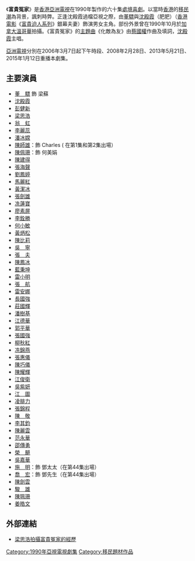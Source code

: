 {{亞視劇集 
| 中文劇名=富貴冤家
| 英文劇名=Happy Odd Couple
| 圖像=
| 製作年份=1990年
| aTV-11首播日期=1990年12月17日-1991年3月29日
| aTV-11首播時間=逢星期一至五 20:00-20:30（連廣告）
| 監製=[[伍潤泉|伍潤泉]]
| 編導=[[譚朗昌|譚朗昌]]、[[黃偉森|黃偉森]]、[[高林豹|高林豹]]、[[李良成|李良成]]<br/>[[蔡錦源|蔡錦源]]
| 助理編導=[[仇建樂|仇建樂]]、[[王志敏|王志敏]]、[[李俊健|李俊健]]、[[趙玉梅|趙玉梅]]<br/>[[池偉民|池偉民]]
| 編劇=[[鄒錦安|鄒錦安]]、[[司徒慧賢|司徒慧賢]]、[[鄧貴嬋|鄧貴嬋]]<br/>[[杜思慧|杜思慧]]、[[朱鏡祺|朱鏡祺]]
| 製作統籌=[[許翠瓊|許翠瓊]] 
| 編審=[[林蘊衡|林蘊衡]]
| 集數=60
| 劇種=處境喜劇
| 主演=[[董驃|董　驃]]、[[沈殿霞|沈殿霞]]、[[翁虹|翁　虹]]、<br/>[[李麗蕊|李麗蕊]]、[[彭健新|彭健新]]、[[梁思浩|梁思浩]]
| 主題曲=化敵為友
| 作曲=[[蔡國權|蔡國權]]
| 填詞=[[蔡國權|蔡國權]]
| 主唱=[[沈殿霞|沈殿霞]]
}}

《'''富貴冤家'''》是[[香港|香港]][[亞洲電視|亞洲電視]]在1990年製作的六十集[[處境喜劇|處境喜劇]]。以當時[[香港|香港]]的[[移民潮|移民潮]]為背景，諷刺時弊。正逢沈殿霞過檔亞視之際，由[[董驃|董驃]]與[[沈殿霞|沈殿霞]]（肥肥）（[[香港電影|香港電影]]《[[富貴迫人系列|富貴迫人系列]]》銀幕夫妻）飾演男女主角。部份外景曾在1990年10月於[[加拿大|加拿大]][[溫哥華|溫哥華]]拍攝。《富貴冤家》的[[主題曲|主題曲]]《化敵為友》由[[蔡國權|蔡國權]]作曲及填詞，[[沈殿霞|沈殿霞]]主唱。

[[亞洲電視|亞洲電視]]分別在2006年3月7日起下午時段、2008年2月28日、2013年5月21日、2015年1月12日重播本劇集。

==主要演員==
*[[董驃|董　驃]] 飾 梁蘇
*[[沈殿霞|沈殿霞]]
*[[彭健新|彭健新]]
*[[梁思浩|梁思浩]]
*[[翁虹|翁　虹]]
*[[李麗蕊|李麗蕊]]
*[[潘冰嫦|潘冰嫦]]
*[[陳師雄|陳師雄]]：飾 Charles ( 在第1集和第2集出場）
*[[陳佩珊|陳佩珊]]：飾 何美娟
*[[陳建得|陳建得]]
*[[張海聲|張海聲]]
*[[劉鳳婷|劉鳳婷]]
*[[馬麗紅|馬麗紅]]
*[[黃潔冰|黃潔冰]]
*[[張劍雄|張劍雄]]
*[[冼蓮寶|冼蓮寶]]
*[[廖素屏|廖素屏]]
*[[李銓勝|李銓勝]]
*[[何小敏|何小敏]]
*[[黃炳松|黃炳松]]
*[[陳比莉|陳比莉]]
* [[吳寧_(香港)|吳　寧]]
*[[張夫|張　夫]]
*[[陳鳳冰|陳鳳冰]]
*[[藍秉坤|藍秉坤]]
*[[雷小明|雷小明]]
*[[張航|張　航]]
*[[雷安娜|雷安娜]]
*[[長國強|長國強]]
*[[莊國輝|莊國輝]]
*[[潘樹基|潘樹基]]
*[[江德華|江德華]]
*[[郭平華|郭平華]]
*[[張國強_(香港演員)|張國強]]
*[[柳秋紅|柳秋紅]]
*[[冼錦燕|冼錦燕]]
*[[張惠儀_(1970年代)|張惠儀]]
*[[陳巧儀|陳巧儀]]
*[[陳耀輝|陳耀輝]]
*[[江俊衛|江俊衛]]
*[[吳紫妍|吳紫妍]]
*[[江圖|江　圖]]
*[[凌腓力|凌腓力]]
*[[張錦程|張錦程]]
*[[陳敬|陳　敬]]
*[[李其鈞|李其鈞]]
*[[陳麗雲|陳麗雲]]
*[[范永華|范永華]]
*[[邵傳勇|邵傳勇]]
*[[榮飇|榮　飇]]
*[[吳嘉華|吳嘉華]]
*[[施明|施　明]]：飾 鄧太太（在第44集出場）
*[[喬宏|喬　宏]]：飾 鄧先生（在第44集出場）
*[[陳劍雲|陳劍雲]]
*[[駿雄|駿　雄]]
*[[陳珮珊|陳珮珊]]
*[[姜皓文|姜皓文]]

==外部連結==
*[https://web.archive.org/web/20060313120900/http://news.sina.com.hk/cgi-bin/news/show_news.cgi?ct=living&type=living&date=2006-02-21&id=1775903  梁思浩拍攝富貴冤家的經歷]
{{電視節目的變遷
|電視台={{flagicon|Hong Kong}} 香港[[亞洲電視|亞洲電視]][[本港台|本港台]]
|播放檔次=星期一至五 20:00-20:30時段
|節目名稱=-{富貴冤家}-<br />（1990.12.17 - 1991.3.29）
|上一節目=[[第三間電台|第三間電台]]<br />（1990.10.3 - 1990.12.14）
|下一節目=[[廟街豪情|廟街豪情]]<br />（1991.4.1 - 1991.5.13）
}}

[[Category:1990年亞視電視劇集|Category:1990年亞視電視劇集]]
[[Category:移民題材作品|Category:移民題材作品]]